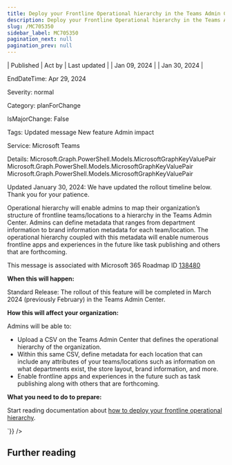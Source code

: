 ```yaml
---
title: Deploy your Frontline Operational hierarchy in the Teams Admin Center
description: Deploy your Frontline Operational hierarchy in the Teams Admin Center
slug: /MC705350
sidebar_label: MC705350
pagination_next: null
pagination_prev: null
---
```



| Published | Act by | Last updated |
| Jan 09, 2024 |  | Jan 30, 2024 |

EndDateTime: Apr 29, 2024

Severity: normal

Category: planForChange

IsMajorChange: False

Tags: Updated message New feature Admin impact

Service: Microsoft Teams

Details: Microsoft.Graph.PowerShell.Models.MicrosoftGraphKeyValuePair Microsoft.Graph.PowerShell.Models.MicrosoftGraphKeyValuePair Microsoft.Graph.PowerShell.Models.MicrosoftGraphKeyValuePair

<div dangerouslySetInnerHTML={{__html:`
<p style="">Updated January 30, 2024: We have updated the rollout timeline below. Thank you for your patience.</p><p style="">Operational hierarchy will enable admins to map their organization’s structure of frontline teams/locations to a hierarchy in the Teams Admin Center. Admins can define metadata that ranges from department information to brand information metadata for each team/location. The operational hierarchy coupled with this metadata will enable numerous frontline apps and experiences in the future like task publishing and others that are forthcoming.<br></p><p>This message is associated with Microsoft 365 Roadmap ID <a href="https://www.microsoft.com/microsoft-365/roadmap?filters=&amp;searchterms=138480" target="_blank">138480</a></p>
<p><b>When this will happen:</b></p>

<p>Standard Release: The rollout of this feature will be completed in March 2024 (previously February) in the Teams Admin Center.</p>

<p><b>How this will affect your organization:</b></p>

<p>Admins will be able to:
</p><ul><li>Upload a CSV on the Teams Admin Center that defines the operational hierarchy of the organization.
</li><li>Within this same CSV, define metadata for each location that can include any attributes of your teams/locations such as information on what departments exist, the store layout, brand information, and more.</li><li>Enable frontline apps and experiences in the future such as task publishing along with others that are forthcoming.</li></ul>
<p><b>What you need to do to prepare:</b></p>
<p>Start reading documentation about&nbsp;<a href="https://learn.microsoft.com/microsoft-365/frontline/deploy-frontline-operational-hierarchy?view=o365-worldwide" target="_blank">how to deploy your frontline operational hierarchy</a>.</p>
`}} />

## Further reading
